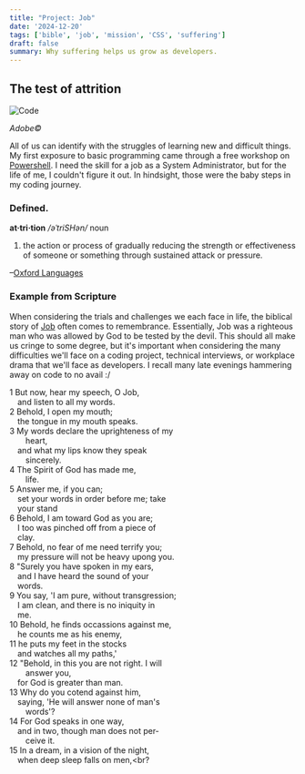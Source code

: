```yaml
---
title: "Project: Job"
date: '2024-12-20'
tags: ['bible', 'job', 'mission', 'CSS', 'suffering']
draft: false
summary: Why suffering helps us grow as developers.
---
```


## The test of attrition

<div style={{ textAlign: 'center' }}>
  <img src="/static/images/pawn.jpg" alt="Code" />
  <p><em>Adobe©</em></p>
</div>

All of us can identify with the struggles of learning new and difficult things. My first exposure to basic programming came through a free workshop on <a href="https://www.powershellengineer.com/archive" target="_blank">Powershell</a>. I need the skill for a job as a System Administrator, but for the life of me, I couldn't figure it out. In hindsight, those were the baby steps in my coding journey.

### Defined.

<b>at·tri·tion</b>
<em>/əˈtriSHən/</em>
noun
1. the action or process of gradually reducing the strength or effectiveness of someone or something through sustained attack or pressure.

–<a href="https://www.oed.com/dictionary/attrition_n?tab=meaning_and_use#34022610" target="_blank">Oxford Languages</a>

### Example from Scripture

When considering the trials and challenges we each face in life, the biblical story of <a href="https://bibleproject.com/guides/book-of-job/" target="_blank">Job</a> often comes to remembrance. Essentially, Job was a righteous man who was allowed by God to be tested by the devil. This should all make us cringe to some degree, but it's important when considering the many difficulties we'll face on a coding project, technical interviews, or workplace drama that we'll face as developers. I recall many late evenings hammering away on code to no avail \:/

1 But now, hear my speech, O Job,<br />
&ensp;&ensp;and listen to all my words.<br />
2 Behold, I open my mouth;<br />
&ensp;&ensp;the tongue in my mouth speaks.<br />
3 My words declare the uprighteness of my<br />
&ensp;&ensp;&ensp;&ensp;heart,<br />
&ensp;&ensp;and what my lips know they speak<br />
&ensp;&ensp;&ensp;&ensp;sincerely.<br />
4 The Spirit of God has made me,<br />
&ensp;&ensp;&ensp;&ensp;life.<br />
5 Answer me, if you can;<br />
&ensp;&ensp;set your words in order before me; take<br />
&ensp;&ensp;your stand<br />
6 Behold, I am toward God as you are;<br />
&ensp;&ensp;I too was pinched off from a piece of<br />
&ensp;&ensp;clay.<br />
7 Behold, no fear of me need terrify you;<br />
&ensp;&ensp;my pressure will not be heavy upong you.<br />
8 "Surely you have spoken in my ears,<br />
&ensp;&ensp;and I have heard the sound of your<br />
&ensp;&ensp;words.<br />
9 You say, 'I am pure, without transgression;<br />
&ensp;&ensp;I am clean, and there is no iniquity in<br />
&ensp;&ensp;me.<br />
10 Behold, he finds occassions against me,<br />
&ensp;&ensp;he counts me as his enemy,<br />
11 he puts my feet in the stocks<br />
&ensp;&ensp;and watches all my paths,'<br />
12 "Behold, in this you are not right. I will<br />
&ensp;&ensp;&ensp;&ensp;answer you,<br />
&ensp;&ensp;for God is greater than man.<br />
13 Why do you cotend against him,<br />
&ensp;&ensp;saying, 'He will answer none of man's<br />
&ensp;&ensp;&ensp;&ensp;words'?<br />
14 For God speaks in one way,<br />
&ensp;&ensp;and in two, though man does not per-<br />
&ensp;&ensp;&ensp;&ensp;ceive it.<br />
15 In a dream, in a vision of the night,<br />
&ensp;&ensp;when deep sleep falls on men,<br?






